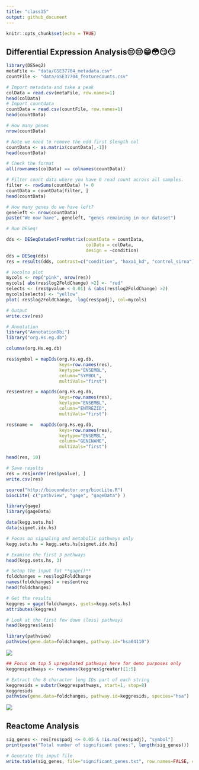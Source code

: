 ```yaml
---
title: "class15"
output: github_document
---
```


```r
knitr::opts_chunk$set(echo = TRUE)
```


## Differential Expression Analysis😔😔😁😳😏😏
```r
library(DESeq2)
metaFile <- "data/GSE37704_metadata.csv"
countFile <- "data/GSE37704_featurecounts.csv"

# Import metadata and take a peak
colData = read.csv(metaFile, row.names=1)
head(colData)
# Import countdata
countData = read.csv(countFile, row.names=1)
head(countData)

# How many genes
nrow(countData)

# Note we need to remove the odd first $length col
countData <- as.matrix(countData[,-1])
head(countData)

# Check the format
all(rownames(colData) == colnames(countData))

# Filter count data where you have 0 read count across all samples.
filter <- rowSums(countData) != 0
countData = countData[filter, ]
head(countData)

# How many genes do we have left?
geneleft <- nrow(countData)
paste("We now have", geneleft, "genes remaining in our dataset")
```

```r
# Run DESeq!

dds <- DESeqDataSetFromMatrix(countData = countData,
                              colData = colData,
                              design = ~condition)
dds = DESeq(dds)
res = results(dds, contrast=c("condition", "hoxa1_kd", "control_sirna"))

```
```r
# Vocolno plot
mycols <- rep("pink", nrow(res))
mycols[ abs(res$log2FoldChange) >2] <- "red"
selects <- (res$pvalue < 0.01) & (abs(res$log2FoldChange) >2)
mycols[selects] <- "yellow"
plot( res$log2FoldChange, -log(res$padj), col=mycols)
```

```r
# Output
write.csv(res)
```

```r
# Annotation
library("AnnotationDbi")
library("org.Hs.eg.db")

columns(org.Hs.eg.db)

res$symbol = mapIds(org.Hs.eg.db,
                    keys=row.names(res), 
                    keytype="ENSEMBL",
                    column="SYMBOL",
                    multiVals="first")

res$entrez = mapIds(org.Hs.eg.db,
                    keys=row.names(res),
                    keytype="ENSEMBL",
                    column="ENTREZID",
                    multiVals="first")

res$name =   mapIds(org.Hs.eg.db,
                    keys=row.names(res),
                    keytype="ENSEMBL",
                    column="GENENAME",
                    multiVals="first")

head(res, 10)
```

```r
# Save results
res = res[order(res$pvalue), ]
write.csv(res)
```

```r
source("http://bioconductor.org/biocLite.R")
biocLite( c("pathview", "gage", "gageData") )
```

```r
library(gage)
library(gageData)

data(kegg.sets.hs)
data(sigmet.idx.hs)

# Focus on signaling and metabolic pathways only
kegg.sets.hs = kegg.sets.hs[sigmet.idx.hs]

# Examine the first 3 pathways
head(kegg.sets.hs, 3)
```

```r
# Setup the input fot **gage()**
foldchanges = res$log2FoldChange
names(foldchanges) = res$entrez
head(foldchanges)
```
```r
# Get the results
keggres = gage(foldchanges, gsets=kegg.sets.hs)
attributes(keggres)
```
```r
# Look at the first few down (less) pathways
head(keggres$less)
```

```r
library(pathview)
pathview(gene.data=foldchanges, pathway.id="hsa04110")
```
![](hsa04110.pathview.png)

```r
## Focus on top 5 upregulated pathways here for demo purposes only
keggrespathways <- rownames(keggres$greater)[1:5]

# Extract the 8 character long IDs part of each string
keggresids = substr(keggrespathways, start=1, stop=8)
keggresids
pathview(gene.data=foldchanges, pathway.id=keggresids, species="hsa")

```
![](hsa04630.pathview.png)

## Reactome Analysis
```r
sig_genes <- res[res$padj <= 0.05 & !is.na(res$padj), "symbol"]
print(paste("Total number of significant genes:", length(sig_genes)))

# Generate the input file
write.table(sig_genes, file="significant_genes.txt", row.names=FALSE, col.names=FALSE, quote=FALSE)
```

















